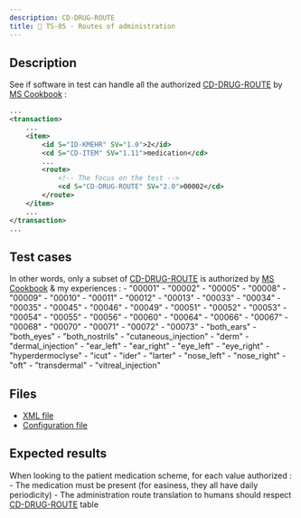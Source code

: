 ```yaml
---
description: CD-DRUG-ROUTE
title: 💉 TS-05 - Routes of administration
---
```


## Description

See if software in test can handle all the authorized [CD-DRUG-ROUTE](https://www.ehealth.fgov.be/standards/kmehr/en/tables/drug-administration-route) by [MS Cookbook](https://www.ehealth.fgov.be/standards/kmehr/file/cc73d96153bbd5448a56f19d925d05b1379c7f21/057e64396c1ea312a0b01607b0f94e4adcf456e8/20210331-safe_cookbook_medicatieschema_v5.8_en.pdf) :

```xml title="Example"
...
<transaction>
    ...
    <item>
        <id S="ID-KMEHR" SV="1.0">2</id>
        <cd S="CD-ITEM" SV="1.11">medication</cd>
        ...
        <route>
            <!-- The focus on the test -->
            <cd S="CD-DRUG-ROUTE" SV="2.0">00002</cd>
        </route>
    </item>
    ...
</transaction>
...
```

## Test cases

In other words, only a subset of [CD-DRUG-ROUTE](https://www.ehealth.fgov.be/standards/kmehr/en/tables/drug-administration-route) is authorized by [MS Cookbook](https://www.ehealth.fgov.be/standards/kmehr/file/cc73d96153bbd5448a56f19d925d05b1379c7f21/057e64396c1ea312a0b01607b0f94e4adcf456e8/20210331-safe_cookbook_medicatieschema_v5.8_en.pdf) & my experiences :
    - "00001"
    - "00002"
    - "00005"
    - "00008"
    - "00009"
    - "00010"
    - "00011"
    - "00012"
    - "00013"
    - "00033"
    - "00034"
    - "00035"
    - "00045"
    - "00046"
    - "00049"
    - "00051"
    - "00052"
    - "00053"
    - "00054"
    - "00055"
    - "00056"
    - "00060"
    - "00064"
    - "00066"
    - "00067"
    - "00068"
    - "00070"
    - "00071"
    - "00072"
    - "00073"
    - "both_ears"
    - "both_eyes"
    - "both_nostrils"
    - "cutaneous_injection"
    - "derm"
    - "dermal_injection"
    - "ear_left"
    - "ear_right"
    - "eye_left"
    - "eye_right"
    - "hyperdermoclyse"
    - "icut"
    - "ider"
    - "larter"
    - "nose_left"
    - "nose_right"
    - "oft"
    - "transdermal"
    - "vitreal_injection"

## Files

- [XML file](https://github.com/smals-jy/KMEHR-tests/blob/main/output/ms/TS-05-CD-DRUG-ROUTE.xml)
- [Configuration file](https://github.com/smals-jy/KMEHR-tests/blob/main/configurations/ms/TS-05-CD-DRUG-ROUTE.ts)

## Expected results 

When looking to the patient medication scheme, for each value authorized :
    - The medication must be present (for easiness, they all have daily periodicity)
    - The administration route translation to humans should respect [CD-DRUG-ROUTE](https://www.ehealth.fgov.be/standards/kmehr/en/tables/drug-administration-route) table
